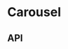 
<Meta
  title="Components/Carousel"
  component={Carousel}
  decorators={[withKnobs]}
/>

# Carousel

<Preview>
  <Story name="Base component">
    <Carousel
      introduction={CarouselFixture.introduction}
      slides={[
        {
          url: text('firstSlide.url', '/'),
          description: text('firstSlide.description', 'Example description 1'),
          heading: text('firstSlide.heading', 'Parsley Seed Facial Cleanser'),
          image: {
            altText: text(
              'firstSlide.image.altText',
              'Image of Parsley Seed Facial Cleanser',
            ),
            small: text(
              'firstSlide.image.small',
              'https://www.aesop.com/medias/Aesop-SkinParsley-Seed-Facial-Cleanser-100mL-large.png?context=bWFzdGVyfGltYWdlc3wzNDYwMTh8aW1hZ2UvcG5nfGltYWdlcy9oYWMvaDIxLzg4MTUwMjM1ODczNTgucG5nfGFlYmNhMjRiM2Q2NWMzZTA1ZjljOTEyZmMxYmUyMTMyZDgyYjY4MGJlODU2OWEyNjkzYWQ0ZTBmMDY0NmQ1NjQ',
            ),
            medium: text(
              'firstSlide.image.medium',
              'https://www.aesop.com/medias/Aesop-SkinParsley-Seed-Facial-Cleanser-100mL-large.png?context=bWFzdGVyfGltYWdlc3wzNDYwMTh8aW1hZ2UvcG5nfGltYWdlcy9oYWMvaDIxLzg4MTUwMjM1ODczNTgucG5nfGFlYmNhMjRiM2Q2NWMzZTA1ZjljOTEyZmMxYmUyMTMyZDgyYjY4MGJlODU2OWEyNjkzYWQ0ZTBmMDY0NmQ1NjQ',
            ),
            large: text(
              'firstSlide.image.large',
              'https://www.aesop.com/medias/Aesop-SkinParsley-Seed-Facial-Cleanser-100mL-large.png?context=bWFzdGVyfGltYWdlc3wzNDYwMTh8aW1hZ2UvcG5nfGltYWdlcy9oYWMvaDIxLzg4MTUwMjM1ODczNTgucG5nfGFlYmNhMjRiM2Q2NWMzZTA1ZjljOTEyZmMxYmUyMTMyZDgyYjY4MGJlODU2OWEyNjkzYWQ0ZTBmMDY0NmQ1NjQ',
            ),
          },
        },
        ...CarouselFixture.slides,
      ]}
    />
  </Story>
</Preview>

## API

<Props of={Carousel} />
